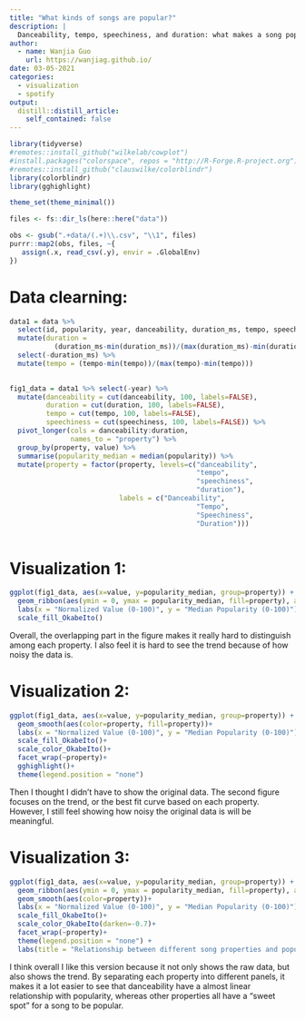 ```yaml
---
title: "What kinds of songs are popular?"
description: |
  Danceability, tempo, speechiness, and duration: what makes a song popular?
author:
  - name: Wanjia Guo
    url: https://wanjiag.github.io/
date: 03-05-2021
categories:
  - visualization
  - spotify
output:
  distill::distill_article:
    self_contained: false
---
```



```r

library(tidyverse)
#remotes::install_github("wilkelab/cowplot")
#install.packages("colorspace", repos = "http://R-Forge.R-project.org")
#remotes::install_github("clauswilke/colorblindr")
library(colorblindr)
library(gghighlight)

theme_set(theme_minimal())

files <- fs::dir_ls(here::here("data"))

obs <- gsub(".+data/(.+)\\.csv", "\\1", files)
purrr::map2(obs, files, ~{
   assign(.x, read_csv(.y), envir = .GlobalEnv)
})
```

# Data clearning:
```r
data1 = data %>% 
  select(id, popularity, year, danceability, duration_ms, tempo, speechiness) %>% 
  mutate(duration = 
           (duration_ms-min(duration_ms))/(max(duration_ms)-min(duration_ms))) %>% 
  select(-duration_ms) %>% 
  mutate(tempo = (tempo-min(tempo))/(max(tempo)-min(tempo)))
  

fig1_data = data1 %>% select(-year) %>% 
  mutate(danceability = cut(danceability, 100, labels=FALSE),
         duration = cut(duration, 100, labels=FALSE),
         tempo = cut(tempo, 100, labels=FALSE),
         speechiness = cut(speechiness, 100, labels=FALSE)) %>% 
  pivot_longer(cols = danceability:duration, 
               names_to = "property") %>% 
  group_by(property, value) %>% 
  summarise(popularity_median = median(popularity)) %>% 
  mutate(property = factor(property, levels=c("danceability",
                                              "tempo",
                                              "speechiness",
                                              "duration"),
                           labels = c("Danceability",
                                              "Tempo",
                                              "Speechiness",
                                              "Duration")))
  
```

# Visualization 1:
```r
ggplot(fig1_data, aes(x=value, y=popularity_median, group=property)) + 
  geom_ribbon(aes(ymin = 0, ymax = popularity_median, fill=property), alpha=0.6) + 
  labs(x = "Normalized Value (0-100)", y = "Median Popularity (0-100)") + 
  scale_fill_OkabeIto()
```

Overall, the overlapping part in the figure makes it really hard to distinguish among each property. I also feel it is hard to see the trend because of how noisy the data is. 
  
# Visualization 2:  
```r
ggplot(fig1_data, aes(x=value, y=popularity_median, group=property)) + 
  geom_smooth(aes(color=property, fill=property))+
  labs(x = "Normalized Value (0-100)", y = "Median Popularity (0-100)") + 
  scale_fill_OkabeIto()+
  scale_color_OkabeIto()+
  facet_wrap(~property)+
  gghighlight()+
  theme(legend.position = "none")
```

Then I thought I didn't have to show the original data. The second figure focuses on the trend, or the best fit curve based on each property. However, I still feel showing how noisy the original data is will be meaningful. 

# Visualization 3:
```r
ggplot(fig1_data, aes(x=value, y=popularity_median, group=property)) + 
  geom_ribbon(aes(ymin = 0, ymax = popularity_median, fill=property), alpha=0.8) + 
  geom_smooth(aes(color=property))+
  labs(x = "Normalized Value (0-100)", y = "Median Popularity (0-100)") + 
  scale_fill_OkabeIto()+
  scale_color_OkabeIto(darken=-0.7)+
  facet_wrap(~property)+
  theme(legend.position = "none") +
  labs(title = "Relationship between different song properties and popularity")
```

I think overall I like this version because it not only shows the raw data, but also shows the trend. By separating each property into different panels, it makes it a lot easier to see that danceability have a almost linear relationship with popularity, whereas other properties all have a "sweet spot" for a song to be popular. 